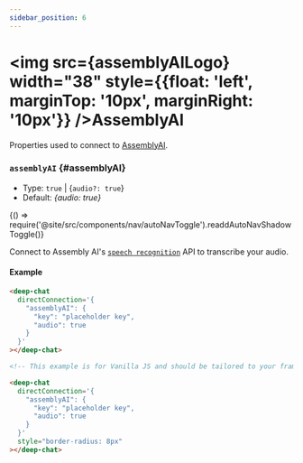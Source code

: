 ```yaml
---
sidebar_position: 6
---
```


<div></div>


# <img src={assemblyAILogo} width="38" style={{float: 'left', marginTop: '10px', marginRight: '10px'}} /><span className="direct-service-title">AssemblyAI</span>

Properties used to connect to [AssemblyAI](https://www.assemblyai.com/).

### `assemblyAI` {#assemblyAI}

- Type: `true` | {`audio?: true`}
- Default: _\{audio: true\}_


<BrowserOnly>{() => require('@site/src/components/nav/autoNavToggle').readdAutoNavShadowToggle()}</BrowserOnly>

Connect to Assembly AI's [`speech recognition`](https://www.assemblyai.com/docs/Models/speech_recognition) API to transcribe your audio.

#### Example

<ContainersKeyToggle>
  <ComponentContainer>
    <DeepChatBrowser
      style={{borderRadius: '8px'}}
      directConnection={{
        assemblyAI: {
          key: 'placeholder key',
          audio: true,
        },
      }}
    ></DeepChatBrowser>
  </ComponentContainer>
  <ComponentContainer>
    <DeepChatBrowser
      style={{borderRadius: '8px'}}
      directConnection={{
        assemblyAI: {
          audio: true,
        },
      }}
    ></DeepChatBrowser>
  </ComponentContainer>
</ContainersKeyToggle>

<Tabs>
<TabItem value="js" label="Sample code">

```html
<deep-chat
  directConnection='{
    "assemblyAI": {
      "key": "placeholder key",
      "audio": true
    }
  }'
></deep-chat>
```

</TabItem>
<TabItem value="py" label="Full code">

```html
<!-- This example is for Vanilla JS and should be tailored to your framework (see Examples) -->

<deep-chat
  directConnection='{
    "assemblyAI": {
      "key": "placeholder key",
      "audio": true
    }
  }'
  style="border-radius: 8px"
></deep-chat>
```

</TabItem>
</Tabs>

<LineBreak></LineBreak>
